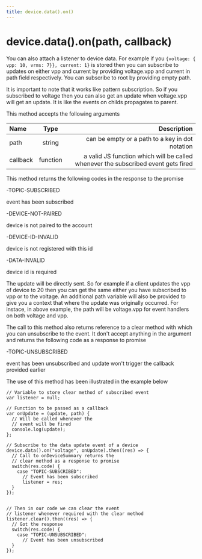 ```yaml
---
title: device.data().on()
---
```


# device.data().on(path, callback)


You can also attach a listener to device data. For example if you `{voltage: { vpp: 10, vrms: 7}}, current: 1}` is stored then you can subscribe to updates on either vpp and current by providing voltage.vpp and current in path field respectively. You can subscribe to root by providing empty path.

It is important to note that it works like pattern subscription. So if you subscribed to voltage then you can also get an update when voltage.vpp will get an update. It is like the events on childs propagates to parent.

This method accepts the following arguments


| Name       | Type |   Description |
| :------------ | :---------: | ----------: |
| path     |    string    |  can be empty or a path to a key in dot notation|
| callback     |    function    | a valid JS function which will be called whenever the subscribed event gets fired|

This method returns the following codes in the response to the promise

-TOPIC-SUBSCRIBED

event has been subscribed

-DEVICE-NOT-PAIRED

device is not paired to the account

-DEVICE-ID-INVALID

device is not registered with this id

-DATA-INVALID

device id is required

The update will be directly sent. So for example if a client updates the vpp of device to 20 then you can get the same either you have subscribed to vpp or to the voltage. An additional path variable will also be provided to give you a context that where the update was originally occurred. For instace, in above example, the path will be voltage.vpp for event handlers on both voltage and vpp.

The call to this method also returns reference to a clear method with which you can unsubscribe to the event. It don't accept anything in the argument and returns the following code as a response to promise

 -TOPIC-UNSUBSCRIBED

event has been unsubscribed and update won't trigger the callback provided earlier

The use of this method has been illustrated in the example below

```
// Variable to store clear method of subscribed event
var listener = null;

// Function to be passed as a callback
var onUpdate = (update, path) {
  // Will be called whenever the
  // event will be fired
  console.log(update);
};

// Subscribe to the data update event of a device
device.data().on("voltage", onUpdate).then((res) => {
  // Call to onDeviceSummary returns the
  // clear method as a response to promise 
  switch(res.code) {
    case "TOPIC-SUBSCRIBED": 
      // Event has been subscribed
      listener = res;
  }
});
  

// Then in our code we can clear the event 
// listener whenever required with the clear method
listener.clear().then((res) => {
  // Got the response
  switch(res.code) {
    case "TOPIC-UNSUBSCRIBED": 
      // Event has been unsubscribed
  }
});
```




